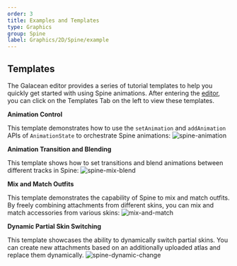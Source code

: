 ```yaml
---
order: 3
title: Examples and Templates
type: Graphics
group: Spine
label: Graphics/2D/Spine/example
---
```


## Templates

The Galacean editor provides a series of tutorial templates to help you quickly get started with using Spine animations.
After entering the [editor](https://galacean.antgroup.com/editor/projects), you can click on the Templates Tab on the left to view these templates.

**Animation Control**

This template demonstrates how to use the `setAnimation` and `addAnimation` APIs of `AnimationState` to orchestrate Spine animations:
<Image src="https://mdn.alipayobjects.com/huamei_kz4wfo/afts/img/A*6B93QKMSmIcAAAAAAAAAAAAADsp6AQ/original" alt="spine-animation" />

**Animation Transition and Blending**

This template shows how to set transitions and blend animations between different tracks in Spine:
<Image src="https://mdn.alipayobjects.com/huamei_kz4wfo/afts/img/A*KLq_S5fkeWQAAAAAAAAAAAAADsp6AQ/original" alt="spine-mix-blend" />

**Mix and Match Outfits**

This template demonstrates the capability of Spine to mix and match outfits. By freely combining attachments from different skins, you can mix and match accessories from various skins:
<Image src="https://mdn.alipayobjects.com/huamei_kz4wfo/afts/img/A*AEsoSLT7cqUAAAAAAAAAAAAADsp6AQ/original" alt="mix-and-match" />

**Dynamic Partial Skin Switching**

This template showcases the ability to dynamically switch partial skins. You can create new attachments based on an additionally uploaded atlas and replace them dynamically.
<Image src="https://mdn.alipayobjects.com/huamei_kz4wfo/afts/img/A*Rbd-QKbX2VEAAAAAAAAAAAAADsp6AQ/original" alt="spine-dynamic-change" />